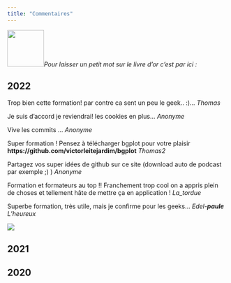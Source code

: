 ```yaml
---
title: "Commentaires"
---
```


![](data/livre.png){width="84"}*Pour laisser un petit mot sur le livre d'or c'est par ici :*

::: {.callout-note icon="false"}
## 2022

Trop bien cette formation! par contre ca sent un peu le geek.. :)... *Thomas*

Je suis d'accord je reviendrai! les cookies en plus... *Anonyme*

Vive les commits ... *Anonyme*

Super formation ! Pensez à télécharger bgplot pour votre plaisir **https://github.com/victorleitejardim/bgplot** *Thomas2*

Partagez vos super idées de github sur ce site (download auto de podcast par exemple ;) ) *Anonyme*

Formation et formateurs au top !! Franchement trop cool on a appris plein de choses et tellement hâte de mettre ça en application ! *La_tordue*

Superbe formation, très utile, mais je confirme pour les geeks... *Edel-**paule** L'heureux*

![](https://scontent-cdt1-1.xx.fbcdn.net/v/t39.30808-6/272055235_10159793824432394_3910495082952106747_n.jpg?_nc_cat=101&ccb=1-7&_nc_sid=8bfeb9&_nc_ohc=VWuEoHs4FXAAX8ea4ju&_nc_ht=scontent-cdt1-1.xx&oh=00_AfBkA1zFBOvKWxHhT_3YYOP4oQgmT_vh4KS4_eFi1-Q3eA&oe=638EEB19)

:::

::: {.callout-note icon="false"}
## 2021
:::

::: {.callout-note icon="false"}
## 2020
:::
